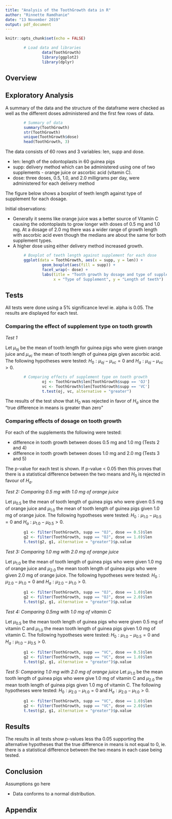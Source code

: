```yaml
---
title: "Analysis of the ToothGrowth data in R"
author: "Rinnette Ramdhanie"
date: "13 November 2019"
output: pdf_document
---
```


```r
knitr::opts_chunk$set(echo = FALSE)
```

```r
        # Load data and libraries        
                data(ToothGrowth)        
                library(ggplot2)
                library(dplyr)
```
## Overview




## Exploratory Analysis
A summary of the data and the structure of the dataframe were checked as well as the different doses administered and the first few rows of data.

```r
        # Summary of data        
        summary(ToothGrowth)
        str(ToothGrowth)
        unique(ToothGrowth$dose)
        head(ToothGrowth, 3)
```

The data consists of 60 rows and 3 variables: len, supp and dose.

* len: length of the odontoplasts in 60 guinea pigs
* supp: delivery method which can be administered using one of two supplements - orange juice or ascorbic acid (vitamin C).
* dose: three doses, 0.5, 1.0, and 2.0 milligrams per day, were administered for each delivery method

The figure below shows a boxplot of teeth length against type of supplement for each dosage.

Initial observations:

* Generally it seems like orange juice was a better source of Vitamin C causing the odontoplasts to grow longer with doses of 0.5 mg and 1.0 mg.  At a dosage of 2.0 mg there was a wider range of growth length with ascorbic acid even though the medians are about the same for both supplement types.
* A higher dose using either delivery method increased growth.

```r
        # Boxplot of teeth length against supplement for each dose
        ggplot(data = ToothGrowth, aes(x = supp, y = len)) +
                geom_boxplot(aes(fill = supp)) +
                facet_wrap(~ dose) +
                labs(title = "Tooth growth by dosage and type of supplement", 
                     x = "Type of Supplement", y = "Length of teeth")
```

## Tests
All tests were done using a 5% significance level ie. alpha is 0.05.  The results are displayed for each test.

### Comparing the effect of supplement type on tooth growth
*Test 1*

Let $\mu_{oj}$ be the mean of tooth length for guinea pigs who were given orange juice and $\mu_{vc}$ the mean of tooth length of guinea pigs given ascorbic acid. The following hypotheses were tested: $H_{0}: \mu_{oj} - \mu_{vc} = 0$ and $H_{a}: \mu_{oj} - \mu_{vc} > 0$.

\tiny
```r
        # Comparing effects of supplement type on tooth growth
                oj <- ToothGrowth$len[ToothGrowth$supp == 'OJ']
                vc <- ToothGrowth$len[ToothGrowth$supp == 'VC']
                t.test(oj, vc, alternative = "greater")
```
\normalsize

The results of the test show that $H_0$ was rejected in favor of $H_a$ since the "true difference in means is greater than zero"

### Comparing effects of dosage on tooth growth

For each of the supplements the following were tested:

* difference in tooth growth between doses 0.5 mg and 1.0 mg (Tests 2 and 4)
* difference in tooth growth between doses 1.0 mg and 2.0 mg (Tests 3 and 5)

The p-value for each test is shown.  If p-value < 0.05 then this proves that there is a statistical difference between the two means and $H_0$ is rejected in favour of $H_a$.

*Test 2: Comparing 0.5 mg with 1.0 mg of orange juice*

Let $\mu_{0.5}$ be the mean of tooth length of guinea pigs who were given 0.5 mg of orange juice and $\mu_{1.0}$ the mean of tooth length of guinea pigs given 1.0 mg of orange juice. The following hypotheses were tested: $H_{0}: \mu_{1.0}-\mu_{0.5} = 0$ and $H_{a}: \mu_{1.0}-\mu_{0.5} > 0$.

```r
        g1 <- filter(ToothGrowth, supp == "OJ", dose == 0.5)$len
        g2 <- filter(ToothGrowth, supp == "OJ", dose == 1.0)$len
        t.test(g2, g1, alternative = "greater")$p.value
```


*Test 3: Comparing 1.0 mg with 2.0 mg of orange juice*

Let $\mu_{1.0}$ be the mean of tooth length of guinea pigs who were given 1.0 mg of orange juice and $\mu_{2.0}$ the mean tooth length of guinea pigs who were given 2.0 mg of orange juice. The following hypotheses were tested:   $H_{0}: \mu_{2.0} - \mu_{1.0} = 0$ and $H_{a}: \mu_{2.0} - \mu_{1.0} > 0$.
        
```r
        g1 <- filter(ToothGrowth, supp == "OJ", dose == 1.0)$len
        g2 <- filter(ToothGrowth, supp == "OJ", dose == 2.0)$len
        t.test(g2, g1, alternative = "greater")$p.value
```


*Test 4: Comparing 0.5mg with 1.0 mg of vitamin C*

Let $\mu_{0.5}$ be the mean tooth length of guinea pigs who were given 0.5 mg of vitamin C and $\mu_{1.0}$ the mean tooth length of guinea pigs given 1.0 mg of vitamin C. The following hypotheses were tested: $H_{0}: \mu_{1.0} - \mu_{0.5} = 0$ and $H_{a}: \mu_{1.0} - \mu_{0.5} > 0$.
        
```r
        g1 <- filter(ToothGrowth, supp == "VC", dose == 0.5)$len
        g2 <- filter(ToothGrowth, supp == "VC", dose == 1.0)$len
        t.test(g2, g1, alternative = "greater")$p.value
```


*Test 5: Comparing 1.0 mg with 2.0 mg of orange juice*
Let $\mu_{1.0}$ be the mean tooth length of guinea pigs who were give 1.0 mg of vitamin C and $\mu_{2.0}$ the mean tooth length of guinea pigs given 1.0 mg of vitamin C. The following hypotheses were tested: $H_{0}: \mu_{2.0} - \mu_{1.0} = 0$ and $H_{a}: \mu_{2.0} - \mu_{1.0} > 0$.
        
```r
        g1 <- filter(ToothGrowth, supp == "VC", dose == 1.0)$len
        g2 <- filter(ToothGrowth, supp == "VC", dose == 2.0)$len
        t.test(g2, g1, alternative = "greater")$p.value
```


## Results
The results in all tests show p-values less tha 0.05 supporting the alternative hypotheses that the true difference in means is not equal to 0, ie. there is a statistical difference between the two means in each case being tested.


## Conclusion

Assumptions go here

* Data conforms to a normal distribution.


## Appendix
```r
```